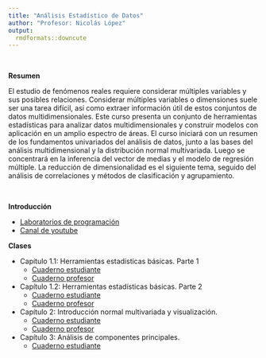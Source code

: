```yaml
---
title: "Análisis Estadístico de Datos"
author: "Profesor: Nicolás López"
output:
  rmdformats::downcute
---
```


<br>

**Resumen** 

El estudio de fenómenos reales requiere considerar múltiples variables y sus posibles relaciones. Considerar múltiples variables o dimensiones suele ser una tarea difícil, así como extraer información útil de estos conjuntos de datos multidimensionales. Este curso presenta un conjunto de herramientas estadísticas para analizar datos multidimensionales y construir modelos con aplicación en un amplio espectro de áreas. El curso iniciará con un resumen de los fundamentos univariados del análisis de datos, junto a las bases del análisis multidimensional y la distribución normal multivariada. Luego se concentrará en la inferencia del vector de medias y el modelo de regresión múltiple. La reducción de dimensionalidad es el siguiente tema, seguido del análisis de correlaciones y métodos de clasificación y agrupamiento. 

<br>

**Introducción**

- [Laboratorios de programación](https://anlopezl.github.io/files/AED/Laboratorios.html)
- [Canal de youtube](https://www.youtube.com/@SimpleEstad%C3%ADstica)

**Clases**

- Capítulo 1.1: Herramientas estadísticas básicas. Parte 1
  - [Cuaderno estudiante](https://anlopezl.github.io/files/AED/NB1_1_EST.html)
  - [Cuaderno profesor](https://anlopezl.github.io/files/AED/NB1_1_PRF.html)
- Capítulo 1.2: Herramientas estadísticas básicas. Parte 2
  - [Cuaderno estudiante](https://anlopezl.github.io/files/AED/NB1_2_EST.html)
  - [Cuaderno profesor](https://anlopezl.github.io/files/AED/NB1_2_PRF.html)
- Capítulo 2: Introducción normal multivariada y visualización.
  - [Cuaderno estudiante](https://anlopezl.github.io/files/AED/NB2_EST.html)
  - [Cuaderno profesor](https://anlopezl.github.io/files/AED/NB2_PRF.html)
- Capítulo 3: Análisis de componentes principales.
  - [Cuaderno estudiante](https://anlopezl.github.io/files/AED/NB3.html)
<!-- - Capítulo 4: Clustering. -->
<!--   - [Cuaderno estudiante](https://anlopezl.github.io/files/AED/NB4_EST.html) -->
<!--   - [Cuaderno profesor](https://anlopezl.github.io/files/AED/NB4_PRF.html) -->
<!-- - Capítulo 5: Regresión lineal en múltiples variables. -->
<!--   - [Cuaderno estudiante](https://anlopezl.github.io/files/AED/NB5_EST.html) -->
<!--   - [Cuaderno profesor](https://anlopezl.github.io/files/AED/NB5_PRF.html) -->
<!-- - Capítulo 6: ANOVA. -->
<!--   - [Cuaderno estudiante](https://anlopezl.github.io/files/AED/NB6_EST.html) -->
<!--   - [Cuaderno profesor](https://anlopezl.github.io/files/AED/NB6_PRF.html) -->